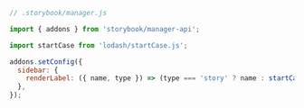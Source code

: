 ```js
// .storybook/manager.js

import { addons } from 'storybook/manager-api';

import startCase from 'lodash/startCase.js';

addons.setConfig({
  sidebar: {
    renderLabel: ({ name, type }) => (type === 'story' ? name : startCase(name)),
  },
});
```
